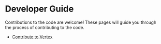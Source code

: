 # Developer Guide

Contributions to the code are welcome! These pages will guide you through the process of contributing to the code.

- [Contribute to Vertex](./code-contributions/vertex)
